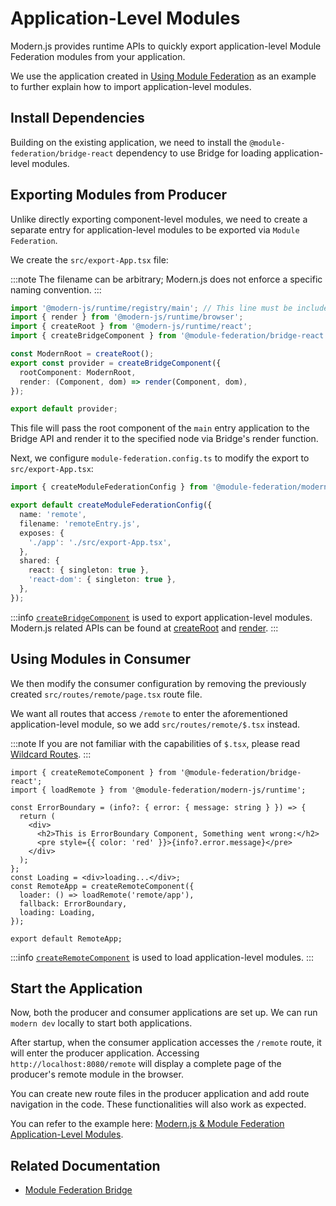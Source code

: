 # Application-Level Modules

Modern.js provides runtime APIs to quickly export application-level Module Federation modules from your application.

We use the application created in [Using Module Federation](/guides/topic-detail/module-federation/usage) as an example to further explain how to import application-level modules.

## Install Dependencies

Building on the existing application, we need to install the `@module-federation/bridge-react` dependency to use Bridge for loading application-level modules.


<PackageManagerTabs command="add @module-federation/bridge-react" />

## Exporting Modules from Producer

Unlike directly exporting component-level modules, we need to create a separate entry for application-level modules to be exported via `Module Federation`.

We create the `src/export-App.tsx` file:

:::note
The filename can be arbitrary; Modern.js does not enforce a specific naming convention.
:::

```ts title="src/export-App.tsx"
import '@modern-js/runtime/registry/main'; // This line must be included, it will import micro frontend runtime dependencies by default
import { render } from '@modern-js/runtime/browser';
import { createRoot } from '@modern-js/runtime/react';
import { createBridgeComponent } from '@module-federation/bridge-react';

const ModernRoot = createRoot();
export const provider = createBridgeComponent({
  rootComponent: ModernRoot,
  render: (Component, dom) => render(Component, dom),
});

export default provider;
```

This file will pass the root component of the `main` entry application to the Bridge API and render it to the specified node via Bridge's render function.

Next, we configure `module-federation.config.ts` to modify the export to `src/export-App.tsx`:

```ts title="module-federation.config.ts"
import { createModuleFederationConfig } from '@module-federation/modern-js';

export default createModuleFederationConfig({
  name: 'remote',
  filename: 'remoteEntry.js',
  exposes: {
    './app': './src/export-App.tsx',
  },
  shared: {
    react: { singleton: true },
    'react-dom': { singleton: true },
  },
});
```

:::info
[`createBridgeComponent`](https://module-federation.io/zh/practice/bridge/react-bridge.html#createbridgecomponent) is used to export application-level modules. Modern.js related APIs can be found at [createRoot](/apis/app/runtime/core/create-root) and [render](/apis/app/runtime/core/render).
:::

## Using Modules in Consumer

We then modify the consumer configuration by removing the previously created `src/routes/remote/page.tsx` route file.

We want all routes that access `/remote` to enter the aforementioned application-level module, so we add `src/routes/remote/$.tsx` instead.

:::note
If you are not familiar with the capabilities of `$.tsx`, please read [Wildcard Routes](/guides/basic-features/routes.html#通配路由).
:::

```tsx title="src/routes/remote/$.tsx"
import { createRemoteComponent } from '@module-federation/bridge-react';
import { loadRemote } from '@module-federation/modern-js/runtime';

const ErrorBoundary = (info?: { error: { message: string } }) => {
  return (
    <div>
      <h2>This is ErrorBoundary Component, Something went wrong:</h2>
      <pre style={{ color: 'red' }}>{info?.error.message}</pre>
    </div>
  );
};
const Loading = <div>loading...</div>;
const RemoteApp = createRemoteComponent({
  loader: () => loadRemote('remote/app'),
  fallback: ErrorBoundary,
  loading: Loading,
});

export default RemoteApp;
```

:::info
[`createRemoteComponent`](https://module-federation.io/zh/practice/bridge/react-bridge.html#createremotecomponent) is used to load application-level modules.
:::

## Start the Application

Now, both the producer and consumer applications are set up. We can run `modern dev` locally to start both applications.

After startup, when the consumer application accesses the `/remote` route, it will enter the producer application. Accessing `http://localhost:8080/remote` will display a complete page of the producer's remote module in the browser.

You can create new route files in the producer application and add route navigation in the code. These functionalities will also work as expected.

You can refer to the example here: [Modern.js & Module Federation Application-Level Modules](https://github.com/web-infra-dev/modern-js-examples/tree/main/examples/module-federation/app-export).

## Related Documentation

- [Module Federation Bridge](https://module-federation.io/zh/practice/bridge/index.html)